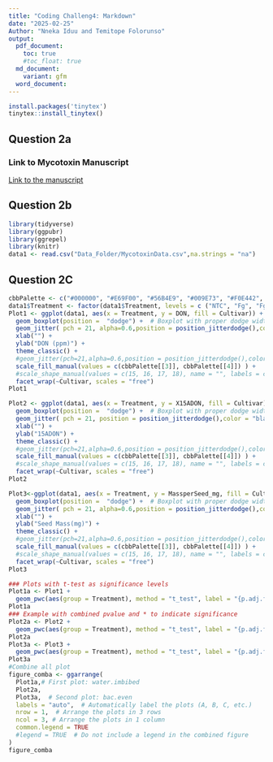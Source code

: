 ```yaml
---
title: "Coding Challeng4: Markdown"
date: "2025-02-25"
Author: "Nneka Iduu and Temitope Folorunso"
output:
  pdf_document:
    toc: true
    #toc_float: true
  md_document:
    variant: gfm
  word_document:
---
```

```r
install.packages('tinytex')
tinytex::install_tinytex()
```


## Question 2a

### Link to Mycotoxin Manuscript
[Link to the manuscript](https://apsjournals.apsnet.org/doi/10.1094/PDIS-06-21-1253-RE.md) 

## Question 2b

```r
library(tidyverse)
library(ggpubr)
library(ggrepel)
library(knitr)
data1 <- read.csv("Data_Folder/MycotoxinData.csv",na.strings = "na")

```


## Question 2C


```r
cbbPalette <- c("#000000", "#E69F00", "#56B4E9", "#009E73", "#F0E442", "#0072B2", "#D55E00", "#CC79A7")
data1$Treatment <- factor(data1$Treatment, levels = c ("NTC", "Fg", "Fg + 37", "Fg + 40", "Fg + 70"))
Plot1 <- ggplot(data1, aes(x = Treatment, y = DON, fill = Cultivar)) +
  geom_boxplot(position =  "dodge") +  # Boxplot with proper dodge width
  geom_jitter( pch = 21, alpha=0.6,position = position_jitterdodge(),color = "black") + # Adjusted jitter dodge
  xlab("") +
  ylab("DON (ppm)") +
  theme_classic() +
  #geom_jitter(pch=21,alpha=0.6,position = position_jitterdodge(),color="black")+
  scale_fill_manual(values = c(cbbPalette[[3]], cbbPalette[[4]]) ) +
  #scale_shape_manual(values = c(15, 16, 17, 18), name = "", labels = c("NTC", "Fg", "Fg +37", "Fg +40", "Fg +70")) 
  facet_wrap(~Cultivar, scales = "free")
Plot1

Plot2 <- ggplot(data1, aes(x = Treatment, y = X15ADON, fill = Cultivar)) +
  geom_boxplot(position =  "dodge") +  # Boxplot with proper dodge width
  geom_jitter( pch = 21, position = position_jitterdodge(),color = "black") + # Adjusted jitter dodge
  xlab("") +
  ylab("15ADON") +
  theme_classic() +
  #geom_jitter(pch=21,alpha=0.6,position = position_jitterdodge(),color="black")+
  scale_fill_manual(values = c(cbbPalette[[3]], cbbPalette[[4]]) ) +
  #scale_shape_manual(values = c(15, 16, 17, 18), name = "", labels = c("NTC", "Fg", "Fg +37", "Fg +40", "Fg +70")) 
  facet_wrap(~Cultivar, scales = "free")
Plot2

Plot3<-ggplot(data1, aes(x = Treatment, y = MassperSeed_mg, fill = Cultivar)) +
  geom_boxplot(position =  "dodge") +  # Boxplot with proper dodge width
  geom_jitter( pch = 21, alpha=0.6,position = position_jitterdodge(),color = "black") + # Adjusted jitter dodge
  xlab("") +
  ylab("Seed Mass(mg)") +
  theme_classic() +
  #geom_jitter(pch=21,alpha=0.6,position = position_jitterdodge(),color="black")+
  scale_fill_manual(values = c(cbbPalette[[3]], cbbPalette[[4]]) ) +
  #scale_shape_manual(values = c(15, 16, 17, 18), name = "", labels = c("", "Fg", "Fg +37", "Fg +40", "Fg +70")) +
  facet_wrap(~Cultivar, scales = "free")
Plot3

### Plots with t-test as significance levels
Plot1a <- Plot1 + 
  geom_pwc(aes(group = Treatment), method = "t_test", label = "{p.adj.format}{p.adj.signif}")
Plot1a
### Example with combined pvalue and * to indicate significance
Plot2a <- Plot2 + 
  geom_pwc(aes(group = Treatment), method = "t_test", label = "{p.adj.format}{p.adj.signif}")
Plot2a
Plot3a <- Plot3 + 
  geom_pwc(aes(group = Treatment), method = "t_test", label = "{p.adj.format}{p.adj.signif}")
Plot3a
#Combine all plot
figure_comba <- ggarrange(
  Plot1a,# First plot: water.imbibed
  Plot2a,
  Plot3a,  # Second plot: bac.even
  labels = "auto",  # Automatically label the plots (A, B, C, etc.)
  nrow = 1,  # Arrange the plots in 3 rows
  ncol = 3, # Arrange the plots in 1 column
  common.legend = TRUE
  #legend = TRUE  # Do not include a legend in the combined figure
)
figure_comba

```



